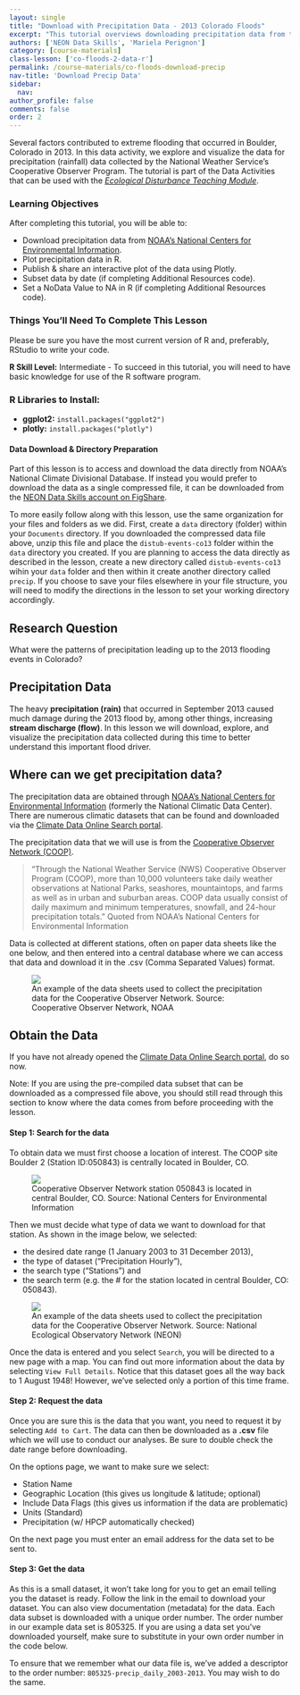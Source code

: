 ```yaml
---
layout: single
title: "Download with Precipitation Data - 2013 Colorado Floods"
excerpt: "This tutorial overviews downloading precipitation data from the NOAA website."
authors: ['NEON Data Skills', 'Mariela Perignon']
category: [course-materials]
class-lesson: ['co-floods-2-data-r']
permalink: /course-materials/co-floods-download-precip
nav-title: 'Download Precip Data'
sidebar:
  nav:
author_profile: false
comments: false
order: 2
---
```


Several factors contributed to extreme flooding that occurred in Boulder,
Colorado in 2013. In this data activity, we explore and visualize the data for
precipitation (rainfall) data collected by the National Weather Service's
Cooperative Observer Program. The tutorial is part of the Data Activities that
can be used with the
<a href="{{ site.basurl }}/teaching-modules/disturb-events-co13/" target="_blank"> *Ecological Disturbance Teaching Module*</a>.

<div id="objectives" markdown="1">

### Learning Objectives
After completing this tutorial, you will be able to:

* Download precipitation data from
<a href="http://www.ncdc.noaa.gov/" target="_blank">NOAA's National Centers for Environmental Information</a>.
* Plot precipitation data in R.
* Publish & share an interactive plot of the data using Plotly.
* Subset data by date (if completing Additional Resources code).
* Set a NoData Value to NA in R (if completing Additional Resources code).

### Things You'll Need To Complete This Lesson
Please be sure you have the most current version of R and, preferably,
RStudio to write your code.

 **R Skill Level:** Intermediate - To succeed in this tutorial, you will need to
have basic knowledge for use of the R software program.

### R Libraries to Install:

* **ggplot2:** `install.packages("ggplot2")`
* **plotly:** `install.packages("plotly")`

#### Data Download & Directory Preparation

Part of this lesson is to access and download the data directly from NOAA's
National Climate Divisional Database. If instead you would prefer to download
the data as a single compressed file, it can be downloaded from the
<a href="https://ndownloader.figshare.com/files/6780978"> NEON Data Skills account on FigShare</a>.

To more easily follow along with this lesson, use the same organization for your
files and folders as we did. First, create a `data` directory (folder) within
your `Documents` directory. If you downloaded the compressed data file above,
unzip this file and place the `distub-events-co13` folder within the `data`
directory you created. If you are planning to access the data directly as
described in the lesson, create a new directory called `distub-events-co13`
wihin your `data` folder and then within it create another directory called
`precip`. If you choose to save your files elsewhere in your file structure, you
will need to modify the directions in the lesson to set your working directory
accordingly.

</div>

## Research Question
What were the patterns of precipitation leading up to the 2013 flooding events
in Colorado?

## Precipitation Data
The heavy **precipitation (rain)** that occurred in September 2013 caused much
damage during the 2013 flood by, among other things, increasing
**stream discharge (flow)**. In this lesson we will download, explore, and
visualize the precipitation data collected during this time to better understand
this important flood driver.

## Where can we get precipitation data?

The precipitation data are obtained through
 <a href="http://www.ncdc.noaa.gov/" target="_blank">NOAA's National Centers for Environmental Information</a>
(formerly the National Climatic Data Center). There are numerous climatic
datasets that can be found and downloaded via the
<a href="http://www.ncdc.noaa.gov/cdo-web/search" target="_blank">Climate Data Online Search portal</a>.

The precipitation data that we will use is from the
<a href="https://www.ncdc.noaa.gov/data-access/land-based-station-data/land-based-datasets/cooperative-observer-network-coop" target="_blank">Cooperative Observer Network (COOP)</a>.

> "Through the National Weather Service (NWS) Cooperative Observer Program
(COOP), more than 10,000 volunteers take daily weather observations at National
Parks, seashores, mountaintops, and farms as well as in urban and suburban
areas. COOP data usually consist of daily maximum and minimum temperatures,
snowfall, and 24-hour precipitation totals."
> Quoted from NOAA's National Centers for Environmental Information

Data is collected at different stations, often on paper data sheets like the one
below, and then entered into a central database where we can access that data and
download it in the .csv (Comma Separated Values) format.

 <figure>
   <a href="{{ site.baseurl }}/images/disturb-events-co13/COOP_SampleDataSheet.png">
   <img src="{{ site.baseurl }}/images/disturb-events-co13/COOP_SampleDataSheet.png"></a>
   <figcaption> An example of the data sheets used to collect the precipitation
   data for the Cooperative Observer Network. Source: Cooperative Observer
   Network, NOAA
   </figcaption>
</figure>

## Obtain the Data

If you have not already opened the
<a href="http://www.ncdc.noaa.gov/cdo-web/search" target="_blank">Climate Data
Online Search portal</a>, do so now.

Note: If you are using the pre-compiled data subset that can be downloaded as a
compressed file above, you should still read through this section to know where
the data comes from before proceeding with the lesson.

#### Step 1: Search for the data
To obtain data we must first choose a location of interest.
The COOP site Boulder 2 (Station ID:050843) is centrally located in Boulder, CO.

 <figure>
   <a href="{{ site.baseurl }}/images/disturb-events-co13/LocationOfPrecipStation.png">
   <img src="{{ site.baseurl }}/images/disturb-events-co13/LocationOfPrecipStation.png"></a>
   <figcaption> Cooperative Observer Network station 050843 is located in
   central Boulder, CO. Source: National Centers for Environmental Information
   </figcaption>
</figure>

Then we must decide what type of data we want to download for that station. As
shown in the image below, we selected:

* the desired date range (1 January 2003 to 31 December 2013),
* the type of dataset ("Precipitation Hourly"),
* the search type ("Stations") and
* the search term (e.g. the # for the station located in central Boulder, CO: 050843).

 <figure>
   <a href="{{ site.baseurl }}/images/disturb-events-co13/NCEI_DownloadData_ScreenShot.png">
   <img src="{{ site.baseurl }}/images/disturb-events-co13/NCEI_DownloadData_ScreenShot.png"></a>
   <figcaption> An example of the data sheets used to collect the precipitation
   data for the Cooperative Observer Network. Source: National Ecological
   Observatory Network (NEON)
   </figcaption>
</figure>

Once the data is entered and you select `Search`, you will be directed to a
new page with a map. You can find out more information about the data by selecting
`View Full Details`.
Notice that this dataset goes all the way back to 1 August 1948! However, we've
selected only a portion of this time frame.

#### Step 2: Request the data
Once you are sure this is the data that you want, you need to request it by
selecting `Add to Cart`. The data can then be downloaded as a **.csv** file
which we will use to conduct our analyses. Be sure to double check the date
range before downloading.

On the options page, we want to make sure we select:

* Station Name
* Geographic Location (this gives us longitude & latitude; optional)
* Include Data Flags (this gives us information if the data are problematic)
* Units (Standard)
* Precipitation (w/ HPCP automatically checked)

On the next page you must enter an email address for the data set to be sent
to.

#### Step 3: Get the data
As this is a small dataset, it won't take long for you to get an email telling
you the dataset is ready. Follow the link in the email to download your dataset.
You can also view documentation (metadata) for the data.
Each data subset is downloaded with a unique order number.  The order number in
our example data set is 805325.  If you are using a data set you've downloaded
yourself, make sure to substitute in your own order number in the code below.

To ensure that we remember what our data file is, we've added a descriptor to
the order number: `805325-precip_daily_2003-2013`. You may wish to do the same.
